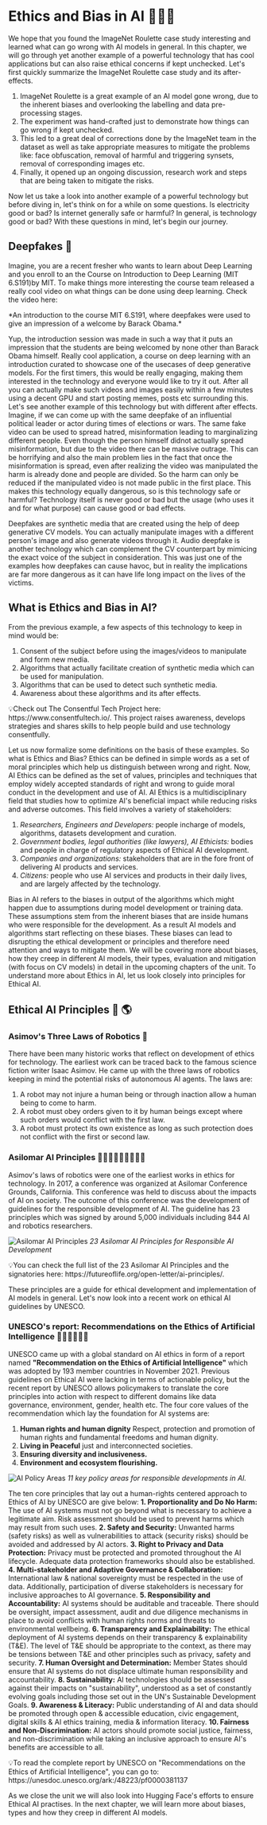 # Ethics and Bias in AI 🧑‍🤝‍🧑

We hope that you found the ImageNet Roulette case study interesting and learned what can go wrong with AI models in general. In this chapter, we will go through yet another example of a powerful technology that has cool applications but can also raise ethical concerns if kept unchecked. Let's first quickly summarize the ImageNet Roulette case study and its after-effects.
1. ImageNet Roulette is a great example of an AI model gone wrong, due to the inherent biases and overlooking the labelling and data pre-processing stages.
2. The experiment was hand-crafted just to demonstrate how things can go wrong if kept unchecked.
3. This led to a great deal of corrections done by the ImageNet team in the dataset as well as take appropriate measures to  mitigate the problems like: face obfuscation, removal of harmful and triggering synsets, removal of corresponding images etc.
4. Finally, it opened up an ongoing discussion, research work and steps that are being taken to mitigate the risks. 

Now let us take a look into another example of a powerful technology but before diving in, let's think on for a while on some questions. Is electricity good or bad? Is internet generally safe or harmful? In general, is technology good or bad? With these questions in mind, let's begin our journey.

## Deepfakes 🎥

Imagine, you are a recent fresher who wants to learn about Deep Learning and you enroll to an the Course on Introduction to Deep Learning (MIT 6.S191)by MIT. To make things more interesting the course team released a really cool video on what things can be done using deep learning. Check the video here:

<Youtube id="l82PxsKHxYc"/>
*An introduction to the course MIT 6.S191, where deepfakes were used to give an impression of a welcome by Barack Obama.*

Yup, the introduction session was made in such a way that it puts an impression that the students are being welcomed by none other than Barack Obama himself. Really cool application, a course on deep learning with an introduction curated to showcase one of the usecases of deep generative models. For the first timers, this would be really engaging, making them interested in the technology and everyone would like to try it out. After all you can actually make such videos and images easily within a few minutes using a decent GPU and start posting memes, posts etc surrounding this.
Let's see another example of this technology but with different after effects. Imagine, if we can come up with the same deepfake of an influential political leader or actor during times of elections or wars. The same fake video can be used to spread hatred, misinformation leading to marginalizing different people. Even though the person himself didnot actually spread misinformation, but due to the video there can be massive outrage. This can be horrifying and also the main problem lies in the fact that once the misinformation is spread, even after realizing the video was manipulated the harm is already done and people are divided. So the harm can only be reduced if the manipulated video is not made public in the first place. This makes this technology equally dangerous, so is this technology safe or harmful? Technology itself is never good or bad but the usage (who uses it and for what purpose) can cause good or bad effects.

Deepfakes are synthetic media that are created using the help of deep generative CV models. You can actually manipulate images with a different person's image and also generate videos through it. Audio deepfake is another technology which can complement the CV counterpart by mimicing the exact voice of the subject in consideration. This was just one of the examples how deepfakes can cause havoc, but in reality the implications are far more dangerous as it can have life long impact on the lives of the victims.

## What is Ethics and Bias in AI?

From the previous example, a few aspects of this technology to keep in mind would be:
1. Consent of the subject before using the images/videos to manipulate and form new media.
2. Algorithms that actually facilitate creation of synthetic media which can be used for manipulation.
3. Algorithms that can be used to detect such synthetic media.
4. Awareness about these algorithms and its after effects.

<Tip>
💡Check out The Consentful Tech Project here: https://www.consentfultech.io/. This project raises awareness, develops strategies and shares skills to help people build and use technology consentfully.
</Tip>

Let us now formalize some definitions on the basis of these examples. So what is Ethics and Bias? Ethics can be defined in simple words as a set of moral principles which help us distinguish between wrong and right. Now, AI Ethics can be defined as the set of values, principles and techniques that employ widely accepted standards of right and wrong to guide moral conduct in the development and use of AI. AI Ethics is a multidisciplinary field that studies how to optimize AI's beneficial impact while reducing risks and adverse outcomes. This field involves a variety of stakeholders:
1. *Researchers, Engineers and Developers:* people incharge of models, algorithms, datasets development and curation.
2. *Government bodies, legal authorities (like lawyers), AI Ethicists:* bodies and people in charge of regulatory aspects of Ethical AI development.
3. *Companies and organizations:* stakeholders that are in the fore front of delivering AI products and services.
4. *Citizens:* people who use AI services and products in their daily lives, and are largely affected by the technology.

Bias in AI refers to the biases in output of the algorithms which might happen due to assumptions during model development or training data. These assumptions stem from the inherent biases that are inside humans who were responsible for the development. As a result AI models and algorithms start reflecting on these biases. These biases can lead to disrupting the ethical development or principles and therefore need attention and ways to mitigate them. We will be covering more about biases, how they creep in different AI models, their types, evaluation and mitigation (with focus on CV models) in detail in the upcoming chapters of the unit. To understand more about Ethics in AI, let us look closely into principles for Ethical AI.

## Ethical AI Principles 🤗 🌎

### Asimov's Three Laws of Robotics 🤖 

There have been many historic works that reflect on development of ethics for technology. The earliest work can be traced back to the famous science fiction writer Isaac Asimov. He came up with the three laws of robotics keeping in mind the potential risks of autonomous AI agents. The laws are:
1. A robot may not injure a human being or through inaction allow a human being to come to harm.
2. A robot must obey orders given to it by human beings except where such orders would conflict with the first law.
3. A robot must protect its own existence as long as such protection does not conflict with the first or second law.

### Asilomar AI Principles 🧑🏻‍⚖️🧑🏻‍🎓🧑🏻‍💻

Asimov's laws of robotics were one of the earliest works in ethics for technology. In 2017, a conference was organized at Asilomar Conference Grounds, California. This conference was held to discuss about the impacts of AI on society. The outcome of this conference was the development of guidelines for the responsible development of AI. The guideline has 23 principles which was signed by around 5,000 individuals including 844 AI and robotics researchers. 

![Asilomar AI Principles](https://huggingface.co/datasets/hf-vision/course-assets/blob/main/asilomar-ai.png)
*23 Asilomar AI Principles for Responsible AI Development*

<Tip>
💡You can check the full list of the 23 Asilomar AI Principles and the signatories here: https://futureoflife.org/open-letter/ai-principles/.
</Tip>

These principles are a guide for ethical development and implementation of AI models in general. Let's now look into a recent work on ethical AI guidelines by UNESCO.

### UNESCO's report: Recommendations on the Ethics of Artificial Intelligence 🧑🏼‍🤝‍🧑🏼🌐

UNESCO came up with a global standard on AI ethics in form of a report named **"Recommendation on the Ethics of Artificial Intelligence"** which was adopted by 193 member countries in November 2021. Previous guidelines on Ethical AI were lacking in terms of actionable policy, but the recent report by UNESCO allows policymakers to translate the core principles into action with respect to different domains like data governance, environment, gender, health etc.
The four core values of the recommendation which lay the foundation for AI systems are:
1. **Human rights and human dignity** Respect, protection and promotion of human rights and fundamental freedoms and human dignity.
2. **Living in Peaceful** just and interconnected societies.
3. **Ensuring diversity and inclusiveness.**
4. **Environment and ecosystem flourishing.**

![AI Policy Areas](https://huggingface.co/datasets/hf-vision/course-assets/blob/main/ai_policy.png)
*11 key policy areas for responsible developments in AI.*

The ten core principles that lay out a human-rights centered approach to Ethics of AI by UNESCO are give below:
**1. Proportionality and Do No Harm:** The use of AI systems must not go beyond what is necessary to achieve a legitimate aim. Risk assessment should be used to prevent harms which may result from such uses. 
**2. Safety and Security:** Unwanted harms (safety risks) as well as vulnerabilities to attack (security risks) should be avoided and addressed by AI actors.
**3. Right to Privacy and Data Protection:** Privacy must be protected and promoted throughout the AI lifecycle. Adequate data protection frameworks should also be established.
**4. Multi-stakeholder and Adaptive Governance & Collaboration:** International law & national sovereignty must be respected in the use of data. Additionally, participation of diverse stakeholders is necessary for inclusive approaches to AI governance.
**5. Responsibility and Accountability:** AI systems should be auditable and traceable. There should be oversight, impact assessment, audit and due diligence mechanisms in place to avoid conflicts with human rights norms and threats to environmental wellbeing.
**6. Transparency and Explainability:** The ethical deployment of AI systems depends on their transparency & explainability (T&E). The level of T&E should be appropriate to the context, as there may be tensions between T&E and other principles such as privacy, safety and security.
**7. Human Oversight and Determination:** Member States should ensure that AI systems do not displace ultimate human responsibility and accountability.
**8. Sustainability:** AI technologies should be assessed against their impacts on "sustainability", understood as a set of constantly evolving goals including those set out in the UN's Sustainable Development Goals.
**9. Awareness & Literacy:** Public understanding of AI and data should be promoted through open & accessible education, civic engagement, digital skills & AI ethics training, media & information literacy.
**10. Fairness and Non-Discrimination:** AI actors should promote social justice, fairness, and non-discrimination while taking an inclusive approach to ensure AI's benefits are accessible to all.

<Tip>
💡To read the complete report by UNESCO on "Recommendations on the Ethics of Artificial Intelligence", you can go to: https://unesdoc.unesco.org/ark:/48223/pf0000381137
</Tip>

As we close the unit we will also look into Hugging Face's efforts to ensure Ethical AI practises. In the next chapter, we will learn more about biases, types and how they creep in different AI models. 
